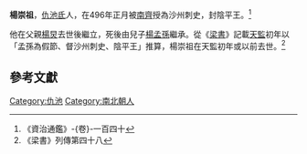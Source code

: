 '''楊崇祖'''，[[仇池|仇池]][[氐|氐]]人，在496年正月被[[南齊|南齊]]授為沙州刺史，封陰平王。<ref>《資治通鑑》-{卷}-一百四十</ref>

他在父親[[楊炅|楊炅]]去世後繼立，死後由兒子[[楊孟孫|楊孟孫]]繼承。從《[[梁書|梁書]]》記載[[天監|天監]]初年以「孟孫為假節、督沙州刺史、陰平王」推算，楊崇祖在天監初年或以前去世。<ref>《梁書》列傳第四十八</ref>

{{start box}}
{{s-before|[[楊炅|楊炅]]}}
{{s-title|[[仇池|仇池]]首領|496年－？}}
{{s-after|[[楊孟孫|楊孟孫]]}}
{{end box}}

==參考文獻==
<div class="references-small">
<references/>
</div>

{{南北朝人物小作品}}
[[Category:仇池|Category:仇池]]
[[Category:南北朝人|Category:南北朝人]]